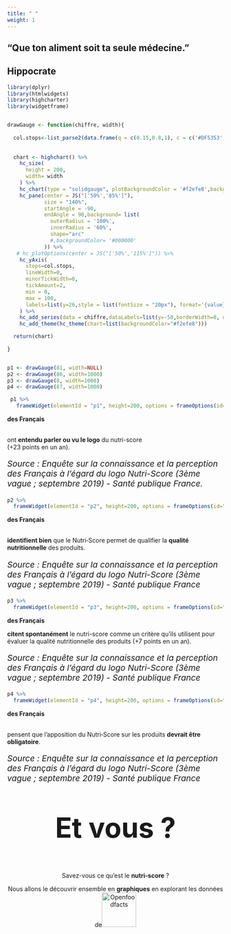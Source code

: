 ```yaml
---
title: " "
weight: 1
---
```




<!--<main class="container">-->
  <section class="effect effect-c">
    <h1 class="effect__heading">“Que ton aliment soit ta seule médecine.” </h1>
    <h2 class="effect__subheading">Hippocrate</h2>
  </section>
<!--</main>-->

```r
library(dplyr)
library(htmlwidgets)
library(highcharter)
library(widgetframe)


drawGauge <- function(chiffre, width){
  
  col.stops<-list_parse2(data.frame(q = c(0.15,0.8,1), c = c('#DF5353','#DDDF0D','#55BF3B'),stringsAsFactors = FALSE))
  
  
  chart <- highchart() %>%
    hc_size(
      height = 200,
      width= width
    ) %>% 
    hc_chart(type = "solidgauge", plotBackgroundColor = '#f2efe8',backgroundColor = '#f2efe8')%>%
    hc_pane(center = JS("['50%','85%']"),
            size = "140%",
            startAngle = -90,
            endAngle = 90,background= list(
              outerRadius = '100%',
              innerRadius = '60%',
              shape="arc"
              #,backgroundColor= '#000000'
            )) %>% 
   # hc_plotOptions(center = JS("['50%','115%']")) %>% 
    hc_yAxis(
      stops=col.stops,
      lineWidth=0,
      minorTickWidth=0,
      tickAmount=2,
      min = 0,
      max = 100,
      labels=list(y=26,style = list(fontSize = "20px"), format='{value} %' )
    ) %>%
    hc_add_series(data = chiffre,dataLabels=list(y=-50,borderWidth=0, useHTML=TRUE,style = list(fontSize = "1.7rem"),format='{y} %'), enableMouseTracking = FALSE ) %>%
    hc_add_theme(hc_theme(chart=list(backgroundColor="#f2efe8")))  

  return(chart)
  
}


p1 <- drawGauge(81, width=NULL)
p2 <- drawGauge(86, width=1000)
p3 <- drawGauge(8, width=1000)
p4 <- drawGauge(87, width=1000)

```


<!-- Conteneur principal de tout le diaporama -->
<div class="diapo">
<!-- Conteneur des "diapos" -->
<div class="elements">
<!-- Première diapo -->
<div class="element"> 
```r
 p1 %>% 
   frameWidget(elementId = "p1", height=200, options = frameOptions(id="iframepetit1"))
```
<p class="caption"><b>des Français</b></p>
<p class="caption"></br>ont <b>entendu parler ou vu le logo</b> du nutri-score</br>(+23 points en un an).</p>
<p class="caption" style="font-size:1.2rem;line-height: 1.2em;text-align:left;"><i>Source : Enquête sur la connaissance et la perception des Français à l’égard du logo Nutri-Score (3ème vague ; septembre 2019) - Santé publique France.</i></p>  
</div>

<div class="element">
```r
p2 %>% 
  frameWidget(elementId = "p2", height=200, options = frameOptions(id="iframepetit2"))
```
<p class="caption"><b>des Français</b></p>
<p class="caption"></br><b>identifient bien</b> que le Nutri‑Score permet de qualifier la <b>qualité nutritionnelle</b> des produits.</p>
<p class="caption" style="font-size:1.2rem;line-height: 1.2em;text-align:left;"><i>Source : Enquête sur la connaissance et la perception des Français à l’égard du logo Nutri-Score (3ème vague ; septembre 2019) - Santé publique France</i></p>  
</div>

<div class="element">
```r
p3 %>% 
  frameWidget(elementId = "p3", height=200, options = frameOptions(id="iframepetit3"))
```
<p class="caption"><b>des Français</b></p>
<p class="caption"><b>citent spontanément</b> le nutri-score comme un critère qu'ils utilisent pour évaluer la qualité nutritionnelle des produits (+7 points en un an).</p> 
<p class="caption" style="font-size:1.2rem;line-height: 1.2em;text-align:left;"><i>Source : Enquête sur la connaissance et la perception des Français à l’égard du logo Nutri-Score (3ème vague ; septembre 2019) - Santé publique France</i></p>  
</div>
<div class="element">

```r
p4 %>% 
  frameWidget(elementId = "p4", height=200, options = frameOptions(id="iframepetit4"))
```

<p class="caption"><b>des Français</b></p>
<p class="caption"></br>pensent que l’apposition  du Nutri‑Score sur les produits <b>devrait être obligatoire</b>.</p>
<p class="caption" style="font-size:1.2rem;line-height: 1.2em;text-align:left;"><i>Source : Enquête sur la connaissance et la perception des Français à l’égard du logo Nutri-Score (3ème vague ; septembre 2019) - Santé publique France</i></p>  
</div>
<!-- Flèches de navigation -->
<i id="nav-gauche" class="las la-chevron-left" onclick="plusSlides2(-1)"></i>
<i id="nav-droite" class="las la-chevron-right" onclick="plusSlides2(1)"></i>

</div>

<center>
<p style="font-size:4rem;"><b>Et vous ?</b></p>
<p>Savez-vous ce qu'est le <b>nutri-score</b> ?</p>
<p>Nous allons le découvrir ensemble en <b>graphiques</b> 
en explorant les données de<a href="https://fr.openfoodfacts.org/"><img src="images/openfoodfacts_logo.png" alt="Openfoodfacts" height="80"/></a></p>
</center>



